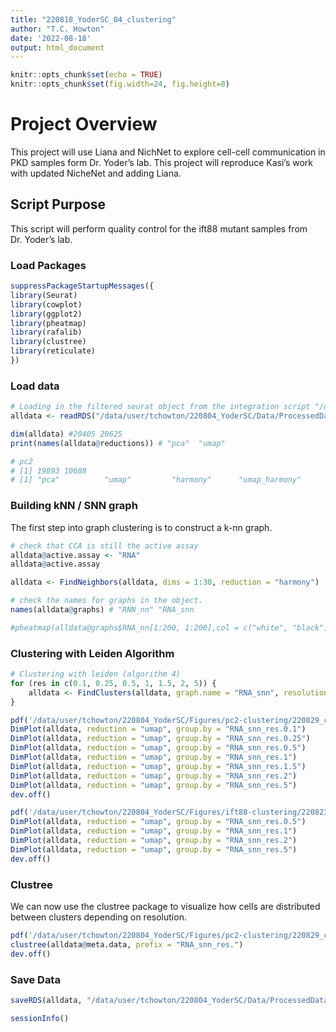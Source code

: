 ```yaml
---
title: "220818_YoderSC_04_clustering"
author: "T.C. Howton"
date: '2022-08-18'
output: html_document
---
```


```r
knitr::opts_chunk$set(echo = TRUE)
knitr::opts_chunk$set(fig.width=24, fig.height=8) 
```

# Project Overview
This project will use Liana and NichNet to explore cell-cell communication in PKD samples form Dr. Yoder's lab. This project will reproduce Kasi's work with updated NicheNet and adding Liana.

## Script Purpose
This script will perform quality control for the ift88 mutant samples from Dr. Yoder's lab. 

### Load Packages

```r
suppressPackageStartupMessages({
library(Seurat)
library(cowplot)
library(ggplot2)
library(pheatmap)
library(rafalib)
library(clustree)
library(reticulate)
})
```


### Load data

```r
# Loading in the filtered seurat object from the integration script "/data/user/tchowton/220804_YoderSC/Scripts/220817_YoderSC_03_integration.Rmd"
alldata <- readRDS("/data/user/tchowton/220804_YoderSC/Data/ProcessedData/220829_YoderSC_03-pc2-integration.rds")

dim(alldata) #20405 20625
print(names(alldata@reductions)) # "pca"  "umap"

# pc2
# [1] 19893 10688
# [1] "pca"          "umap"         "harmony"      "umap_harmony"

```

### Building kNN / SNN graph

The first step into graph clustering is to construct a k-nn graph.

```r
# check that CCA is still the active assay
alldata@active.assay <- "RNA"
alldata@active.assay

alldata <- FindNeighbors(alldata, dims = 1:30, reduction = "harmony")

# check the names for graphs in the object.
names(alldata@graphs) # "RNN_nn" "RNA_snn

#pheatmap(alldata@graphs$RNA_nn[1:200, 1:200],col = c("white", "black"), border_color = "grey90",legend = F, cluster_rows = F, cluster_cols = F, fontsize = 2)

```

### Clustering with Leiden Algorithm

```r
# Clustering with leiden (algorithm 4)
for (res in c(0.1, 0.25, 0.5, 1, 1.5, 2, 5)) {
    alldata <- FindClusters(alldata, graph.name = "RNA_snn", resolution = res, algorithm = 4, method = "igraph")
}

pdf('/data/user/tchowton/220804_YoderSC/Figures/pc2-clustering/220829_clust-by-res.pdf')
DimPlot(alldata, reduction = "umap", group.by = "RNA_snn_res.0.1")
DimPlot(alldata, reduction = "umap", group.by = "RNA_snn_res.0.25")
DimPlot(alldata, reduction = "umap", group.by = "RNA_snn_res.0.5")
DimPlot(alldata, reduction = "umap", group.by = "RNA_snn_res.1")
DimPlot(alldata, reduction = "umap", group.by = "RNA_snn_res.1.5")
DimPlot(alldata, reduction = "umap", group.by = "RNA_snn_res.2")
DimPlot(alldata, reduction = "umap", group.by = "RNA_snn_res.5")
dev.off()

pdf('/data/user/tchowton/220804_YoderSC/Figures/ift88-clustering/220823_clust-by-res.pdf')
DimPlot(alldata, reduction = "umap", group.by = "RNA_snn_res.0.5")
DimPlot(alldata, reduction = "umap", group.by = "RNA_snn_res.1")
DimPlot(alldata, reduction = "umap", group.by = "RNA_snn_res.2")
DimPlot(alldata, reduction = "umap", group.by = "RNA_snn_res.5")
dev.off()
```

### Clustree
We can now use the clustree package to visualize how cells are distributed between clusters depending on resolution.

```r
pdf('/data/user/tchowton/220804_YoderSC/Figures/pc2-clustering/220829_clustree.pdf')
clustree(alldata@meta.data, prefix = "RNA_snn_res.")
dev.off()
```

### Save Data
```r
saveRDS(alldata, "/data/user/tchowton/220804_YoderSC/Data/ProcessedData/220829_YoderSC_04-pc2-clustering.rds")

sessionInfo()
```






















